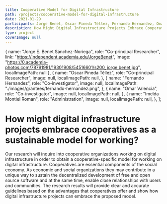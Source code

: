 ```yaml
---
title: Cooperative Model for Digital Infrastructure
path: /projects/cooperative-model-for-digital-infrastructure
date: 2021-01-29
participants: Jorge Benet, Oscar Pineda Téllez, Fernando Hernandez, Omar Valencia, and Imelda Montiel Roman
description: How Might Digital Infrastructure Projects Embrace Cooperatives As A Sustainable Model For Working?
type: project
coverImage: null
---
```


  {
    name: "Jorge E. Benet Sánchez-Noriega",
    role: "Co-principal Researcher",
    link: "https://independent.academia.edu/JorgeBenet",
    image:
      "https://0.academia-photos.com/78791981/19301908/54516601/s200_jorge.benet.jpg",
    localImagePath: null
  },
  {
    name: "Oscar Pineda Téllez",
    role: "Co-principal Researcher",
    image: null,
    localImagePath: null,
  },
  {
    name: "Fernando Hernandez",
    role: "Co-investigator",
    image: null,
    localImagePath: "./images/grantees/fernando-hernandez.png",
  },
  {
    name: "Omar Valencia",
    role: "Co-investigator",
    image: null,
    localImagePath: null,
  },
  {
    name: "Imelda Montiel Roman",
    role: "Administration",
    image: null,
    localImagePath: null,
  },
];

<!-- export const resources = [
  {
    title: "Addiction When Gambling Becomes A Problem.",
    link: "https://example.com",
    linkText: "Read More",
    author: "Jorge Benet & Oscar Pineda Téllez",
  },
]; -->

# How might digital infrastructure projects embrace cooperatives as a sustainable model for working?

Our research will inquire into cooperative organizations working on digital infrastructure in order to obtain a cooperative-specific model for working on digital infrastructure. Cooperatives are essential components of the social economy. As economic and social organizations they may contribute in a unique way to sustain the decentralized development of free and open source software and at the same time, enable close relationships with users and communities. The research results will provide clear and accurate guidelines based on the advantages that cooperatives offer and show how digital infrastructure projects can embrace the proposed model.
